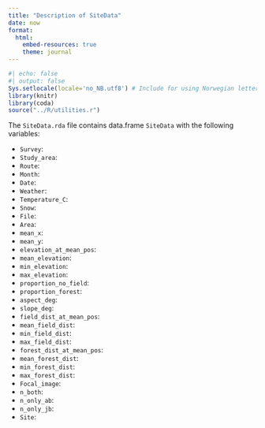 ```yaml
---
title: "Description of SiteData"
date: now
format:
  html:
    embed-resources: true
    theme: journal
---
```


```r
#| echo: false
#| output: false
Sys.setlocale(locale='no_NB.utf8') # Include for using Norwegian letters in plots
library(knitr)
library(coda)
source("../R/utilities.r")
```

The `SiteData.rda` file contains data.frame `SiteData` with the following variables:

* `Survey`: <beskrivelse>
* `Study_area`:
* `Route`:
* `Month`:
* `Date `:
* `Weather`:
* `Temperature_C`:
* `Snow`:
* `File`:
* `Area`:
* `mean_x`:
* `mean_y`:
* `elevation_at_mean_pos`:
* `mean_elevation`:
* `min_elevation`:
* `max_elevation`:
* `proportion_no_field`:
* `proportion_forest`:
* `aspect_deg`:
* `slope_deg`:
* `field_dist_at_mean_pos`:
* `mean_field_dist`:
* `min_field_dist`:
* `max_field_dist`:
* `forest_dist_at_mean_pos`:
* `mean_forest_dist`:
* `min_forest_dist`:
* `max_forest_dist`:
* `Focal_image`:
* `n_both`:
* `n_only_ab`:
* `n_only_jb`:
* `Site`: